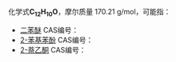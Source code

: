{{DISPLAYTITLE:C<sub>12</sub>H<sub>10</sub>O}}{{MolFormDisambigNav|C=12|H=10|O=1}}
化学式'''C<sub>12</sub>H<sub>10</sub>O'''，摩尔质量 170.21 g/mol，可能指：

* [[二苯醚|二苯醚]] CAS编号：{{CAS|101-84-8}}
* [[2-苯基苯酚|2-苯基苯酚]] CAS编号：{{CAS|90-43-7}}
* [[2-萘乙酮|2-萘乙酮]] CAS编号：{{CAS|93-08-3}}

{{MolFormDisambig}}
